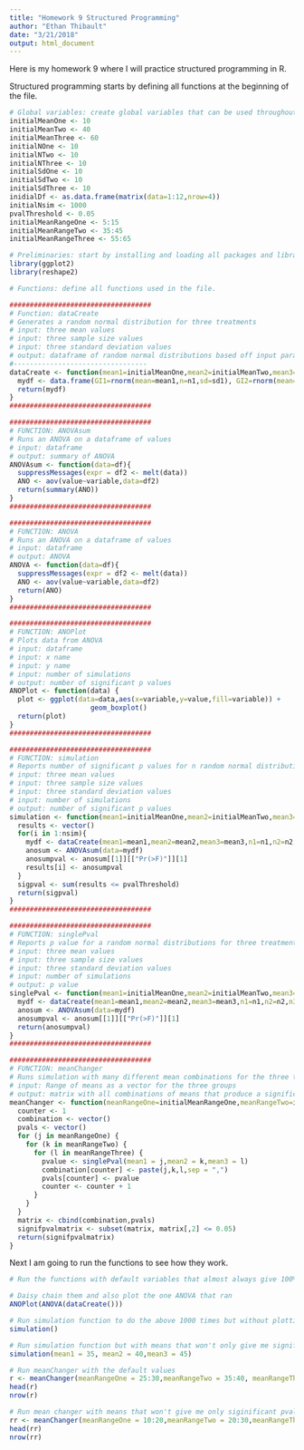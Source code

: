 ```yaml
---
title: "Homework 9 Structured Programming"
author: "Ethan Thibault"
date: "3/21/2018"
output: html_document
---
```


Here is my homework 9 where I will practice structured programming in R.

Structured programming starts by defining all functions at the beginning of the file.

```r
# Global variables: create global variables that can be used throughout the code
initialMeanOne <- 10
initialMeanTwo <- 40
initialMeanThree <- 60
initialNOne <- 10
initialNTwo <- 10
initialNThree <- 10
initialSdOne <- 10
initialSdTwo <- 10
initialSdThree <- 10
inidialDf <- as.data.frame(matrix(data=1:12,nrow=4))
initialNsim <- 1000
pvalThreshold <- 0.05
initialMeanRangeOne <- 5:15
initialMeanRangeTwo <- 35:45
initialMeanRangeThree <- 55:65

# Preliminaries: start by installing and loading all packages and libraries.
library(ggplot2)
library(reshape2)

# Functions: define all functions used in the file.

###################################
# Function: dataCreate
# Generates a random normal distribution for three treatments
# input: three mean values
# input: three sample size values
# input: three standard deviation values
# output: dataframe of random normal distributions based off input parameters
#---------------------------------
dataCreate <- function(mean1=initialMeanOne,mean2=initialMeanTwo,mean3=initialMeanThree,n1=initialNOne,n2=initialNTwo,n3=initialNThree,sd1=initialSdOne,sd2=initialSdTwo,sd3=initialSdThree){
  mydf <- data.frame(GI1=rnorm(mean=mean1,n=n1,sd=sd1), GI2=rnorm(mean=mean2,n=n2,sd=sd2), GI3=rnorm(mean=mean3,n=n3,sd=sd3))
  return(mydf)
}
###################################

###################################
# FUNCTION: ANOVAsum
# Runs an ANOVA on a dataframe of values
# input: dataframe
# output: summary of ANOVA
ANOVAsum <- function(data=df){
  suppressMessages(expr = df2 <- melt(data))
  ANO <- aov(value~variable,data=df2)
  return(summary(ANO))
}
###################################

###################################
# FUNCTION: ANOVA
# Runs an ANOVA on a dataframe of values
# input: dataframe
# output: ANOVA
ANOVA <- function(data=df){
  suppressMessages(expr = df2 <- melt(data))
  ANO <- aov(value~variable,data=df2)
  return(ANO)
}
###################################

###################################
# FUNCTION: ANOPlot
# Plots data from ANOVA
# input: dataframe
# input: x name
# input: y name
# input: number of simulations
# output: number of significant p values
ANOPlot <- function(data) {
  plot <- ggplot(data=data,aes(x=variable,y=value,fill=variable)) + 
                    geom_boxplot()
  return(plot)
}
###################################

###################################
# FUNCTION: simulation
# Reports number of significant p values for n random normal distributions for three treatments
# input: three mean values
# input: three sample size values
# input: three standard deviation values
# input: number of simulations
# output: number of significant p values
simulation <- function(mean1=initialMeanOne,mean2=initialMeanTwo,mean3=initialMeanThree,n1=initialNOne,n2=initialNTwo,n3=initialNThree,sd1=initialSdOne,sd2=initialSdTwo,sd3=initialSdThree,nsim=initialNsim){
  results <- vector()
  for(i in 1:nsim){
    mydf <- dataCreate(mean1=mean1,mean2=mean2,mean3=mean3,n1=n1,n2=n2,n3=n3,sd1=sd1,sd2=sd2,sd3=sd3)
    anosum <- ANOVAsum(data=mydf)
    anosumpval <- anosum[[1]][["Pr(>F)"]][1]
    results[i] <- anosumpval
  }
  sigpval <- sum(results <= pvalThreshold)
  return(sigpval)
}
###################################

###################################
# FUNCTION: singlePval
# Reports p value for a random normal distributions for three treatments
# input: three mean values
# input: three sample size values
# input: three standard deviation values
# input: number of simulations
# output: p value
singlePval <- function(mean1=initialMeanOne,mean2=initialMeanTwo,mean3=initialMeanThree,n1=initialNOne,n2=initialNTwo,n3=initialNThree,sd1=initialSdOne,sd2=initialSdTwo,sd3=initialSdThree){
  mydf <- dataCreate(mean1=mean1,mean2=mean2,mean3=mean3,n1=n1,n2=n2,n3=n3,sd1=sd1,sd2=sd2,sd3=sd3)
  anosum <- ANOVAsum(data=mydf)
  anosumpval <- anosum[[1]][["Pr(>F)"]][1]
  return(anosumpval)
}
###################################

###################################
# FUNCTION: meanChanger
# Runs simulation with many different mean combinations for the three treatments
# input: Range of means as a vector for the three groups
# output: matrix with all combinations of means that produce a significan pvalue
meanChanger <- function(meanRangeOne=initialMeanRangeOne,meanRangeTwo=initialMeanRangeTwo,meanRangeThree=initialMeanRangeThree) {
  counter <- 1
  combination <- vector()
  pvals <- vector()
  for (j in meanRangeOne) {
    for (k in meanRangeTwo) {
      for (l in meanRangeThree) {
        pvalue <- singlePval(mean1 = j,mean2 = k,mean3 = l)
        combination[counter] <- paste(j,k,l,sep = ",")
        pvals[counter] <- pvalue
        counter <- counter + 1
      }
    }
  }
  matrix <- cbind(combination,pvals)
  signifpvalmatrix <- subset(matrix, matrix[,2] <= 0.05)
  return(signifpvalmatrix)
}
```

Next I am going to run the functions to see how they work.

```r
# Run the functions with default variables that almost always give 100% significant p values

# Daisy chain them and also plot the one ANOVA that ran
ANOPlot(ANOVA(dataCreate()))

# Run simulation function to do the above 1000 times but without plotting them.
simulation()

# Run simulation function but with means that won't only give me significant p values
simulation(mean1 = 35, mean2 = 40,mean3 = 45)

# Run meanChanger with the default values
r <- meanChanger(meanRangeOne = 25:30,meanRangeTwo = 35:40, meanRangeThree = 45:50)
head(r)
nrow(r)

# Run mean changer with means that won't give me only siginificant pvalues
rr <- meanChanger(meanRangeOne = 10:20,meanRangeTwo = 20:30,meanRangeThree = 30:40)
head(rr)
nrow(rr)

```

